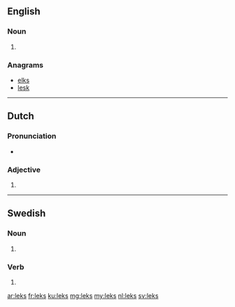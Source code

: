 ==English==

===Noun===
{{head|en|plural}}

# {{plural of|lek|lang=en}}

===Anagrams===
* [[elks#English|elks]]
* [[lesk#English|lesk]]

----

==Dutch==

===Pronunciation===
* {{rhymes|ɛks|lang=nl}}

===Adjective===
{{nl-adj-form}}

# {{nl-adj form of|part|lek}}

----

==Swedish==

===Noun===
{{head|sv|noun form}}

# {{sv-noun-form-indef-gen|lek}}

===Verb===
{{head|sv|verb form}}

# {{sv-verb-form-pre-pass|leka}}

[[ar:leks]]
[[fr:leks]]
[[ku:leks]]
[[mg:leks]]
[[my:leks]]
[[nl:leks]]
[[sv:leks]]